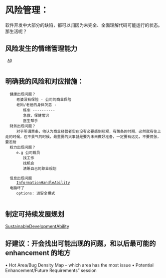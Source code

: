 =风险管理：=
软件开发中大部分的缺陷，都可以归因为未完全、全面理解代码可能运行的状态。那生活呢？

==风险发生的情绪管理能力==
  [[AQ]]  
  
==明确我的风险和对应措施：==
   健康出现问题？
      老婆没有保险 - 公司的商业保险
      老妈/老爸的身体欠恙 - 
         练车 ---------- 
         急救，保健常识
         医生帮手
   财务出现问题？
      对于所谓萧条，他认为商业经营者实在没有必要感到悲观，有萧条的时期，必然就有往上走的时候，在不景气的时候，最重要的大事就是要为未来做好准备，一定要有远见，不要慌张，要忍耐
   权力出现问题？
      e.g 公司裁员
         找工作
         找机会
         清晰自己的职业规划

   信息出现问题
      [[InformationHandleAbility]]
   电脑坏了
      options: 进安全模式
   

==制定可持续发展规划 ==
[[SustainableDevelopmentAbility]]


==好建议：开会找出可能出现的问题，和以后最可能的enhancement 的地方==
•	Hot Area/Bug Density Map – which area has the most issue
•	Potential Enhancement/Future Requirements” session 

